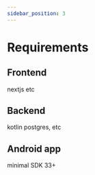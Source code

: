 ```yaml
---
sidebar_position: 3
---
```


# Requirements


## Frontend

nextjs etc

## Backend

kotlin postgres, etc


## Android app

minimal SDK 33+
